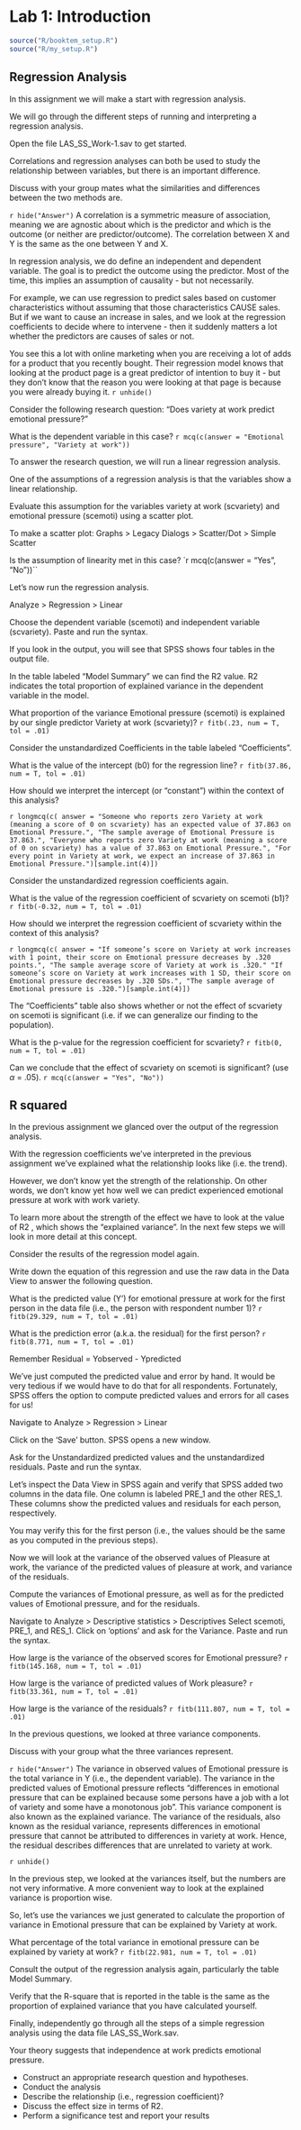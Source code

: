 # Lab 1: Introduction

```r
source("R/booktem_setup.R")
source("R/my_setup.R")
```

## Regression Analysis

In this assignment we will make a start with regression analysis.

We will go through the different steps of running and interpreting a regression analysis.

Open the file LAS_SS_Work-1.sav to get started.

Correlations and regression analyses can both be used to study the relationship between variables, but there is an important difference.

Discuss with your group mates what the similarities and differences between the two methods are.

`r hide("Answer")`
A correlation is a symmetric measure of association, meaning we are agnostic about which is the predictor and which is the outcome (or neither are predictor/outcome). The correlation between X and Y is the same as the one between Y and X.

In regression analysis, we do define an independent and dependent variable. The goal is to predict the outcome using the predictor. Most of the time, this implies an assumption of causality - but not necessarily. 

For example, we can use regression to predict sales based on customer characteristics without assuming that those characteristics CAUSE sales. But if we want to cause an increase in sales, and we look at the regression coefficients to decide where to intervene - then it suddenly matters a lot whether the predictors are causes of sales or not.

You see this a lot with online marketing when you are receiving a lot of adds for a product that you recently bought. Their regression model knows that looking at the product page is a great predictor of intention to buy it - but they don't know that the reason you were looking at that page is because you were already buying it.
`r unhide()`
 
Consider the following research question: “Does variety at work predict emotional pressure?”


What is the dependent variable in this case? `r mcq(c(answer = "Emotional pressure", "Variety at work"))`


To answer the research question, we will run a linear regression analysis.

One of the assumptions of a regression analysis is that the variables show a linear relationship.

Evaluate this assumption for the variables variety at work (scvariety) and emotional pressure (scemoti) using a scatter plot.

To make a scatter plot: Graphs > Legacy Dialogs > Scatter/Dot > Simple Scatter

Is the assumption of linearity met in this case?  `r mcq(c(answer = "Yes", "No"))``

Let's now run the regression analysis.

Analyze > Regression > Linear

Choose the dependent variable (scemoti) and independent variable (scvariety).
Paste and run the syntax.

If you look in the output, you will see that SPSS shows four tables in the output file.

In the table labeled "Model Summary" we can find the R2 value. R2 indicates the total proportion of explained variance in the dependent variable in the model.

What proportion of the variance Emotional pressure (scemoti) is explained by our single predictor Variety at work (scvariety)? `r fitb(.23, num = T, tol = .01)`

Consider the unstandardized Coefficients in the table labeled "Coefficients".

What is the value of the intercept (b0) for the regression line? `r fitb(37.86, num = T, tol = .01)`

How should we interpret the intercept (or "constant") within the context of this analysis?

`r longmcq(c(
answer = "Someone who reports zero Variety at work (meaning a score of 0 on scvariety) has an expected value of 37.863 on Emotional Pressure.",
"The sample average of Emotional Pressure is 37.863.",
"Everyone who reports zero Variety at work (meaning a score of 0 on scvariety) has a value of 37.863 on Emotional Pressure.",
"For every point in Variety at work, we expect an increase of 37.863 in Emotional Pressure.")[sample.int(4)])`

Consider the unstandardized regression coefficients again.

What is the value of the regression coefficient of scvariety on scemoti (b1)? `r fitb(-0.32, num = T, tol = .01)`

How should we interpret the regression coefficient of scvariety within the context of this analysis?

`r longmcq(c(
answer = "If someone’s score on Variety at work increases with 1 point, their score on Emotional pressure decreases by .320 points.",
"The sample average score of Variety at work is .320."
"If someone’s score on Variety at work increases with 1 SD, their score on Emotional pressure decreases by .320 SDs.",
"The sample average of Emotional pressure is .320.")[sample.int(4)])`

The "Coefficients" table also shows whether or not the effect of scvariety on scemoti is significant (i.e. if we can generalize our finding to the population).

What is the p-value for the regression coefficient for scvariety? `r fitb(0, num = T, tol = .01)`
 
Can we conclude that the effect of scvariety on scemoti is significant? (use $\alpha$ = .05). `r mcq(c(answer = "Yes", "No"))`
 
## R squared

In the previous assignment we glanced over the output of the regression analysis.

With the regression coefficients we've interpreted in the previous assignment we've explained what the relationship looks like (i.e. the trend).

However, we don’t know yet the strength of the relationship. On other words, we don't know yet how well we can predict experienced emotional pressure at work with work variety.

To learn more about the strength of the effect we have to look at the value of R2 , which shows the “explained variance”. In the next few steps we will look in more detail at this concept.

Consider the results of the regression model again.

Write down the equation of this regression and use the raw data in the Data View to answer the following question.


What is the predicted value (Y') for emotional pressure at work for the first person in the data file (i.e., the person with respondent number 1)? `r fitb(29.329, num = T, tol = .01)`

What is the prediction error (a.k.a. the residual) for the first person? `r fitb(8.771, num = T, tol = .01)`

Remember Residual = Yobserved - Ypredicted

We've just computed the predicted value and error by hand. It would be very tedious if we would have to do that for all respondents. Fortunately, SPSS offers the option to compute predicted values and errors for all cases for us!

Navigate to Analyze > Regression > Linear

Click on the ‘Save’ button. SPSS opens a new window.

Ask for the Unstandardized predicted values and the unstandardized residuals.
Paste and run the syntax.
 
Let's inspect the Data View in SPSS again and verify that SPSS added two columns in the data file. One column is labeled PRE_1 and the other RES_1. These columns show the predicted values and residuals for each person, respectively.

You may verify this for the first person (i.e., the values should be the same as you computed in the previous steps).

Now we will look at the variance of the observed values of Pleasure at work, the variance of the predicted values of pleasure at work, and variance of the residuals.

Compute the variances of Emotional pressure, as well as for the predicted values of Emotional pressure, and for the residuals.

Navigate to Analyze > Descriptive statistics > Descriptives
Select scemoti, PRE_1, and RES_1.
Click on ‘options’ and ask for the Variance.
Paste and run the syntax.
 
How large is the variance of the observed scores for Emotional pressure? `r fitb(145.168, num = T, tol = .01)`

How large is the variance of predicted values of Work pleasure? `r fitb(33.361, num = T, tol = .01)`


How large is the variance of the residuals? `r fitb(111.807, num = T, tol = .01)`


In the previous questions, we looked at three variance components.


Discuss with your group what the three variances represent.

`r hide("Answer")`
The variance in observed values of Emotional pressure is the total variance in Y (i.e., the dependent variable).
The variance in the predicted values of Emotional pressure reflects “differences in emotional pressure that can be explained because some persons have a job with a lot of variety and some have a monotonous job”. This variance component is also known as the explained variance.
The variance of the residuals, also known as the residual variance, represents differences in emotional pressure that cannot be attributed to differences in variety at work. Hence, the residual describes differences that are unrelated to variety at work.

`r unhide()` 


In the previous step, we looked at the variances itself, but the numbers are not very informative. A more convenient way to look at the explained variance is proportion wise.

So, let's use the variances we just generated to calculate the proportion of variance in Emotional pressure that can be explained by Variety at work.


What percentage of the total variance in emotional pressure can be explained by variety at work? `r fitb(22.981, num = T, tol = .01)`

Consult the output of the regression analysis again, particularly the table Model Summary.

Verify that the R-square that is reported in the table is the same as the proportion of explained variance that you have calculated yourself.

Finally, independently go through all the steps of a simple regression analysis using the data file LAS_SS_Work.sav.

Your theory suggests that independence at work predicts emotional pressure.

* Construct an appropriate research question and hypotheses.
* Conduct the analysis
* Describe the relationship (i.e., regression coefficient)?
* Discuss the effect size in terms of R2.
* Perform a significance test and report your results
